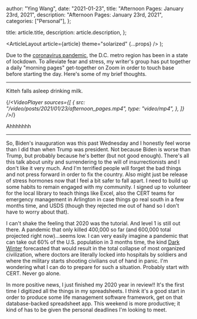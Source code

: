 
  author: "Ying Wang",
  date: "2021-01-23",
  title: "Afternoon Pages: January 23rd, 2021",
  description: "Afternoon Pages: January 23rd, 2021",
  categories: ["Personal"],
};

  title: article.title,
  description: article.description,
};

  <ArticleLayout article={article} theme="solarized" {...props} />
);

Due to the [coronavirus
pandemic](https://en.wikipedia.org/wiki/2019-20_coronavirus_pandemic), the D.C.
metro region has been in a state of lockdown. To alleviate fear and stress, my
writer's group has put together a daily "morning pages" get-together on Zoom in
order to touch base before starting the day. Here's some of my brief thoughts.

---

Kitteh falls asleep drinking milk.

{/*<VideoPlayer
  sources={[
    {
      src: "/video/posts/2021/01/23/afternoon_pages.mp4",
      type: "video/mp4",
    },
  ]}
/>*/}

Ahhhhhhh

---

So, Biden's inauguration was this past Wednesday and I honestly feel worse than
I did than when Trump was president. Not because Biden is worse than Trump, but
probably because he's better (but not good enough). There's all this talk about
unity and surrendering to the will of insurrectionists and I don't like it very
much. And I'm terrified people will forget the bad things and not press forward
in order to fix the country. Also might just be release of stress hormones now
that I feel a bit safer to fall apart. I need to build up some habits to remain
engaged with my community. I signed up to volunteer for the local library to
teach things like Excel, also the CERT teams for emergency management in
Arlington in case things go real south in a few months time, and USDS (though
they rejected me out of hand so I don't have to worry about that).

I can't shake the feeling that 2020 was the tutorial. And level 1 is still out
there. A pandemic that only killed 400,000 so far (and 600,000 total projected
right now)...seems low. I can very easily imagine a pandemic that can take out
60% of the U.S. population in 3 months time, the kind [Dark
Winter](https://en.wikipedia.org/wiki/Operation_Dark_Winter) forecasted that
would result in the total collapse of most organized civilization, where doctors
are literally locked into hospitals by soldiers and where the military starts
shooting civilians out of hand in panic. I'm wondering what I can do to prepare
for such a situation. Probably start with CERT. Never go alone.

In more positive news, I just finished my 2020 year in review!! It's the first
time I digitized all the things in my spreadsheets. I think it's a good start in
order to produce some life management software framework, get on that
database-backed spreadsheet app. This weekend is more productive; it kind of has
to be given the personal deadlines I'm looking to meet.
